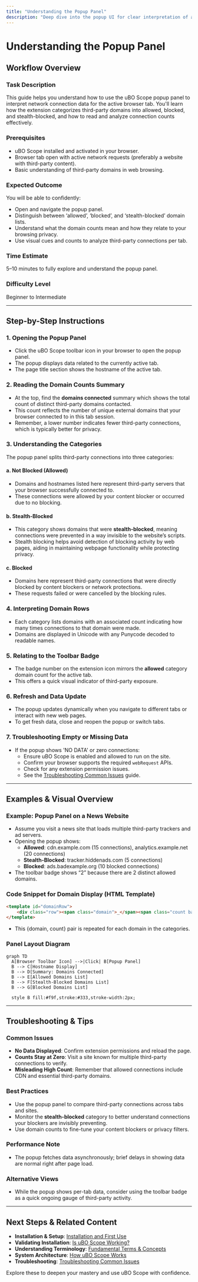 ```yaml
---
title: "Understanding the Popup Panel"
description: "Deep dive into the popup UI for clear interpretation of allowed, blocked, and stealth domains. Learn what the counts mean, how to distinguish third-party servers, and the significance of network request outcomes."
---
```


# Understanding the Popup Panel

## Workflow Overview

### Task Description
This guide helps you understand how to use the uBO Scope popup panel to interpret network connection data for the active browser tab. You'll learn how the extension categorizes third-party domains into allowed, blocked, and stealth-blocked, and how to read and analyze connection counts effectively.

### Prerequisites
- uBO Scope installed and activated in your browser.
- Browser tab open with active network requests (preferably a website with third-party content).
- Basic understanding of third-party domains in web browsing.

### Expected Outcome
You will be able to confidently:
- Open and navigate the popup panel.
- Distinguish between ‘allowed’, ‘blocked’, and ‘stealth-blocked’ domain lists.
- Understand what the domain counts mean and how they relate to your browsing privacy.
- Use visual cues and counts to analyze third-party connections per tab.

### Time Estimate
5–10 minutes to fully explore and understand the popup panel.

### Difficulty Level
Beginner to Intermediate

---

## Step-by-Step Instructions

### 1. Opening the Popup Panel
- Click the uBO Scope toolbar icon in your browser to open the popup panel.
- The popup displays data related to the currently active tab.
- The page title section shows the hostname of the active tab.

### 2. Reading the Domain Counts Summary
- At the top, find the **domains connected** summary which shows the total count of distinct third-party domains contacted.
- This count reflects the number of unique external domains that your browser connected to in this tab session.
- Remember, a lower number indicates fewer third-party connections, which is typically better for privacy.

### 3. Understanding the Categories
The popup panel splits third-party connections into three categories:

#### a. Not Blocked (Allowed)
- Domains and hostnames listed here represent third-party servers that your browser successfully connected to.
- These connections were allowed by your content blocker or occurred due to no blocking.

#### b. Stealth-Blocked
- This category shows domains that were **stealth-blocked**, meaning connections were prevented in a way invisible to the website’s scripts.
- Stealth blocking helps avoid detection of blocking activity by web pages, aiding in maintaining webpage functionality while protecting privacy.

#### c. Blocked
- Domains here represent third-party connections that were directly blocked by content blockers or network protections.
- These requests failed or were cancelled by the blocking rules.

### 4. Interpreting Domain Rows
- Each category lists domains with an associated count indicating how many times connections to that domain were made.
- Domains are displayed in Unicode with any Punycode decoded to readable names.

### 5. Relating to the Toolbar Badge
- The badge number on the extension icon mirrors the **allowed** category domain count for the active tab.
- This offers a quick visual indicator of third-party exposure.

### 6. Refresh and Data Update
- The popup updates dynamically when you navigate to different tabs or interact with new web pages.
- To get fresh data, close and reopen the popup or switch tabs.

### 7. Troubleshooting Empty or Missing Data
- If the popup shows 'NO DATA' or zero connections:
  - Ensure uBO Scope is enabled and allowed to run on the site.
  - Confirm your browser supports the required `webRequest` APIs.
  - Check for any extension permission issues.
  - See the [Troubleshooting Common Issues](getting-started/first-use-validation/troubleshooting-common-issues) guide.

---

## Examples & Visual Overview

### Example: Popup Panel on a News Website
- Assume you visit a news site that loads multiple third-party trackers and ad servers.
- Opening the popup shows:
  - **Allowed**: cdn.example.com (15 connections), analytics.example.net (20 connections)
  - **Stealth-Blocked**: tracker.hiddenads.com (5 connections)
  - **Blocked**: ads.badexample.org (10 blocked connections)
- The toolbar badge shows “2” because there are 2 distinct allowed domains.

### Code Snippet for Domain Display (HTML Template)
```html
<template id="domainRow">
    <div class="row"><span class="domain">_</span><span class="count badge">_</span></div>
</template>
```
- This {domain, count} pair is repeated for each domain in the categories.

### Panel Layout Diagram
```mermaid
graph TD
  A[Browser Toolbar Icon] -->|Click| B[Popup Panel]
  B --> C[Hostname Display]
  B --> D[Summary: Domains Connected]
  B --> E[Allowed Domains List]
  B --> F[Stealth-Blocked Domains List]
  B --> G[Blocked Domains List]

  style B fill:#f9f,stroke:#333,stroke-width:2px;
```

---

## Troubleshooting & Tips

### Common Issues
- **No Data Displayed**: Confirm extension permissions and reload the page.
- **Counts Stay at Zero**: Visit a site known for multiple third-party connections to verify.
- **Misleading High Count**: Remember that allowed connections include CDN and essential third-party domains.

### Best Practices
- Use the popup panel to compare third-party connections across tabs and sites.
- Monitor the **stealth-blocked** category to better understand connections your blockers are invisibly preventing.
- Use domain counts to fine-tune your content blockers or privacy filters.

### Performance Note
- The popup fetches data asynchronously; brief delays in showing data are normal right after page load.

### Alternative Views
- While the popup shows per-tab data, consider using the toolbar badge as a quick ongoing gauge of third-party activity.

---

## Next Steps & Related Content

- **Installation & Setup**: [Installation and First Use](guides/getting-started-workflows/installation-quickstart)
- **Validating Installation**: [Is uBO Scope Working?](getting-started/first-use-validation/validate-extension-working)
- **Understanding Terminology**: [Fundamental Terms & Concepts](overview/core-concepts-architecture/terminology)
- **System Architecture**: [How uBO Scope Works](overview/core-concepts-architecture/system-architecture)
- **Troubleshooting**: [Troubleshooting Common Issues](getting-started/first-use-validation/troubleshooting-common-issues)

Explore these to deepen your mastery and use uBO Scope with confidence.